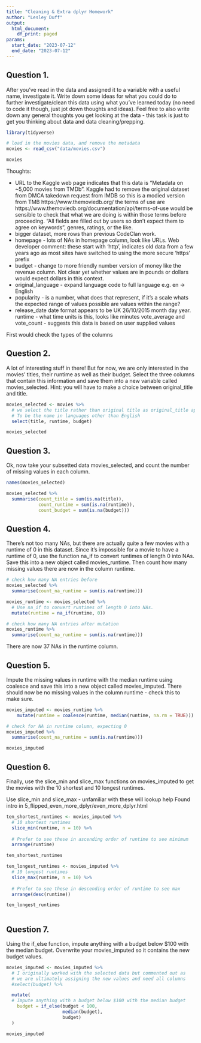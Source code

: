 ```yaml
---
title: "Cleaning & Extra dplyr Homework"
author: "Lesley Duff"
output:
  html_document:
    df_print: paged
params:
  start_date: "2023-07-12"
  end_date: "2023-07-12"
---
```

<!-- 
# File: homework_week_01_day_03.Rmd
# Week 1, Day 3, a dataset about movies from Kaggle
# https://www.kaggle.com/datasets/tmdb/tmdb-movie-metadata
# Metadata on ~5,000 movies from TMDb
-->

## Question 1.

After you’ve read in the data and assigned it to a variable with a useful name, investigate it. Write down some ideas for what you could do to further investigate/clean this data using what you’ve learned today (no need to code it though, just jot down thoughts and ideas). Feel free to also write down any general thoughts you get looking at the data - this task is just to get you thinking about data and data cleaning/prepping.

```r
library(tidyverse)

# load in the movies data, and remove the metadata 
movies <- read_csv("data/movies.csv")

movies
```
Thoughts: 

- URL to the Kaggle web page indicates that this data is
"Metadata on ~5,000 movies from TMDb". Kaggle had to remove the original dataset from DMCA takedown request from IMDB so this is a modied version from TMB
https://www.themoviedb.org/ the terms of use are https://www.themoviedb.org/documentation/api/terms-of-use would be sensible to
check that what we are doing is within those terms before proceeding.
"All fields are filled out by users so don't expect them to agree on keywords", genres, ratings, or the like.
- bigger dataset, more rows than previous CodeClan work.
- homepage - lots of NAs in homepage column, look like URLs. Web developer 
comment: these start with 'http', indicates old data from a few years ago as most sites have switched to using the more secure 'https' prefix
- budget - change to more friendly number version of money like the revenue column. Not clear yet whether values are in pounds or dollars would expect dollars in this context.
- original_language - expand language code to full language e.g. en -> English
- popularity - is a number, what does that represent, if it's a scale whats the expected range of values possible are values within the range?
- release_date date format appears to be UK 26/10/2015 month day year.
runtime - what time units is this, looks like minutes
vote_average and vote_count - suggests this data is based on user supplied values

First would check the types of the columns

## Question 2.

A lot of interesting stuff in there! But for now, we are only interested in the movies’ titles, their runtime as well as their budget. Select the three columns that contain this information and save them into a new variable called movies_selected. Hint: you will have to make a choice between original_title and title.

```r
movies_selected <- movies %>% 
  # we select the title rather than original title as original_title appears
  # To be the name in languages other than English
  select(title, runtime, budget)

movies_selected
```

## Question 3.

Ok, now take your subsetted data movies_selected, and count the number of missing values in each column.

```r
names(movies_selected)

movies_selected %>% 
  summarise(count_title = sum(is.na(title)),
            count_runtime = sum(is.na(runtime)),
            count_budget = sum(is.na(budget)))

```

## Question 4.

There’s not too many NAs, but there are actually quite a few movies with a runtime of 0 in this dataset. Since it’s impossible for a movie to have a runtime of 0, use the function na_if to convert runtimes of length 0 into NAs. Save this into a new object called movies_runtime. Then count how many missing values there are now in the column runtime.

```r
# check how many NA entries before
movies_selected %>% 
  summarise(count_na_runtime = sum(is.na(runtime)))

movies_runtime <- movies_selected %>% 
  # Use na_if to convert runtimes of length 0 into NAs.
  mutate(runtime = na_if(runtime, 0))

# check how many NA entries after mutation
movies_runtime %>% 
  summarise(count_na_runtime = sum(is.na(runtime)))
```
There are now 37 NAs in the runtime column.

## Question 5.

Impute the missing values in runtime with the median runtime using coalesce and save this into a new object called movies_imputed. There should now be no missing values in the column runtime - check this to make sure.

```r
movies_imputed <- movies_runtime %>% 
    mutate(runtime = coalesce(runtime, median(runtime, na.rm = TRUE)))

# check for NA in runtime column, expecting 0
movies_imputed %>% 
  summarise(count_na_runtime = sum(is.na(runtime)))

movies_imputed
```

## Question 6.

Finally, use the slice_min and slice_max functions on movies_imputed to get the movies with the 10 shortest and 10 longest runtimes.

Use slice_min and slice_max - unfamiliar with these will lookup help
Found intro in 5_flipped_even_more_dplyr/even_more_dplyr.html

```r
ten_shortest_runtimes <- movies_imputed %>% 
  # 10 shortest runtimes
  slice_min(runtime, n = 10) %>%
  
  # Prefer to see these in ascending order of runtime to see minimum
  arrange(runtime)

ten_shortest_runtimes

ten_longest_runtimes <- movies_imputed %>% 
  # 10 longest runtimes
  slice_max(runtime, n = 10) %>%
  
  # Prefer to see these in descending order of runtime to see max
  arrange(desc(runtime))

ten_longest_runtimes
  
```
## Question 7.

Using the if_else function, impute anything with a budget below $100 with the median budget. Overwrite your movies_imputed so it contains the new budget values.
```r

movies_imputed <- movies_imputed %>%
  # I originally worked with the selected data but commented out as
  # we are ultimately assigning the new values and need all columns
  #select(budget) %>% 

  mutate(
  # Impute anything with a budget below $100 with the median budget
    budget = if_else(budget < 100,
                     median(budget),
                     budget)
  )

movies_imputed
```


